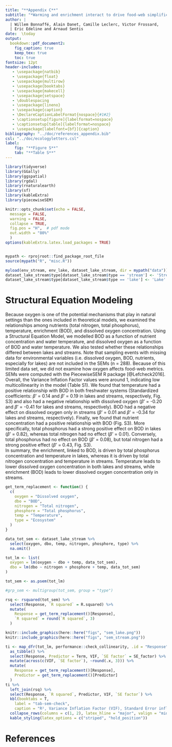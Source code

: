 ```yaml
---
title: "**Appendix C**"
subtitle: "*Warming and enrichment interact to drive food-web simplification in freshwater systems*"
author: |
  | Willem Bonnaffé, Alain Danet, Camille Leclerc, Victor Frossard, 
  | Eric Edeline and Arnaud Sentis
date:  \today
output:
  bookdown::pdf_document2:
    fig_caption: true 
    keep_tex: true
    toc: true
fontsize: 12pt
header-includes:
   - \usepackage{natbib}
   - \usepackage{float}
   - \usepackage{multirow}
   - \usepackage{booktabs}
   - \usepackage{makecell}
   - \usepackage{setspace}
   - \doublespacing
   - \usepackage{lineno}
   - \usepackage{caption}
   - \DeclareCaptionLabelFormat{nospace}{#1#2}
   - \captionsetup[figure]{labelformat=nospace}
   - \captionsetup[table]{labelformat=nospace}
   - \usepackage[labelfont={bf}]{caption}
bibliography: "../doc/references_appendix.bib"
csl: "../doc/ecologyletters.csl"
label:
    fig: "**Figure S**"
    tab: "**Table S**"
---
```


```r
library(tidyverse)
library(GGally)
library(ggspatial)
library(rgdal)
library(rnaturalearth)
library(sf)
library(kableExtra)
library(piecewiseSEM)

knitr::opts_chunk$set(echo = FALSE,
  message = FALSE,
  warning = FALSE,
  collapse = TRUE,
  fig.pos = "H",  # pdf mode
  out.width = "80%"
  )
options(kableExtra.latex.load_packages = TRUE)


mypath <- rprojroot::find_package_root_file
source(mypath("R", "misc.R"))

myload(env_stream, env_lake, dataset_lake_stream, dir = mypath("data"))
dataset_lake_stream$type[dataset_lake_stream$type == 'stream'] <- 'Stream'
dataset_lake_stream$type[dataset_lake_stream$type == 'lake'] <- 'Lake'
```


\def\figurename{Figure S}
\def\tablename{Table S}

\newpage
# Structural Equation Modeling
Because oxygen is one of the potential mechanisms that play in natural settings than the ones included in theoretical models, we examined the relationships among nutrients (total nitrogen, total phosphorus), temperature, enrichment (BOD), and dissolved oxygen concentration. Using a Structural Equation Model, we modelled BOD as a function of nutrient concentration and water temperature, and dissolved oxygen as a function of BOD and water temperature. We also tested whether these relationships differed between lakes and streams. Note that sampling events with missing data for environmental variables (i.e. dissolved oxygen, BOD, nutrients, especially for lakes) are not included in the SEMs (n = 288). Because of this limited data set, we did not examine how oxygen affects food-web metrics. SEMs were computed with the PiecewiseSEM R package [@Lefcheck2016].  
Overall, the Variance Inflation Factor values were around 1, indicating low multicollinearity in the model (Table S1). We found that temperature had a positive relationship with BOD in both freshwater systems (Standardized coefficients: $\beta$' = 0.14 and $\beta$' = 0.19 in lakes and streams, respectively, Fig. S3) and also had a negative relationship with dissolved oxygen ($\beta$' = -0.20 and $\beta$' = -0.41 for lakes and streams, respectively). BOD had a negative effect on dissolved oxygen only in streams ($\beta$' = 0.01 and $\beta$' = -0.34 for lakes and streams, respectively). Finally, we found that nutrient concentration had a positive relationship with BOD (Fig. S3). More specifically, total phosphorus had a strong positive effect on BOD in lakes ($\beta$' = 0.82), whereas total nitrogen had no effect ($\beta$' = 0.01). Conversely, total phosphorus had no effect on BOD ($\beta$' = 0.08), but total nitrogen had a strong positive effect ($\beta$' = 0.43, Fig. S3).  
In summary, the enrichment, linked to BOD, is driven by total phosphorus concentration and temperature in lakes, whereas it is driven by total nitrogen concentration and temperature in streams. Temperature leads to lower dissolved oxygen concentration in both lakes and streams, while enrichment (BOD) leads to lower dissolved oxygen concentration only in streams.  
\newline
```r
get_term_replacement <- function() {
  c(
    oxygen = "Dissolved oxygen",
    dbo = "BOD",
    nitrogen = "Total nitrogen",
    phosphore = "Total phosphorus",
    temp = "Temperature",
    type = "Ecosystem"
  )
}
```


```r
data_tot_sem <- dataset_lake_stream %>%
  select(oxygen, dbo, temp, nitrogen, phosphore, type) %>%
  na.omit()

tot_lm <- list(
  oxygen = lm(oxygen ~ dbo + temp, data_tot_sem),
  dbo = lm(dbo ~ nitrogen + phosphore + temp, data_tot_sem)
)

tot_sem <- as.psem(tot_lm)

#grp_sem <- multigroup(tot_sem, group = "type")
```

```r
rsq <- rsquared(tot_sem) %>%
  select(Response, `R squared` = R.squared) %>%
  mutate(
    Response = get_term_replacement()[Response],
    `R squared` = round(`R squared`, 3)
  )
```

```r
knitr::include_graphics(here::here("figs", "sem_lake.png"))
knitr::include_graphics(here::here("figs", "sem_stream.png"))
```

```r
ti <- map_dfr(tot_lm, performance::check_collinearity, .id = "Response") %>%
  as_tibble() %>%
  select(Response, Predictor = Term, VIF, `SE factor` = SE_factor) %>%
  mutate(across(c(VIF, `SE factor`), ~round(.x, 3))) %>%
  mutate(
    Response = get_term_replacement()[Response],
    Predictor = get_term_replacement()[Predictor]
  )
ti %>%
  left_join(rsq) %>%
  select(Response, `R squared`, Predictor, VIF, `SE factor`) %>%
  kbl(booktabs = T,
    label = "tab-sem-check",
    caption = "R², Variance Inflation Factor (VIF), Standard Error inflation factors for the Structural Equation Model (SEM) explaining dissolved oxygen concentration. VIF values and SE factors are very close to one, indication that the SEM displays low multicollinearity.") %>%
  collapse_rows(columns = c(1, 2), latex_hline = "major", valign = "middle") %>%
  kable_styling(latex_options = c("striped", "hold_position"))
```

\newpage
# References
